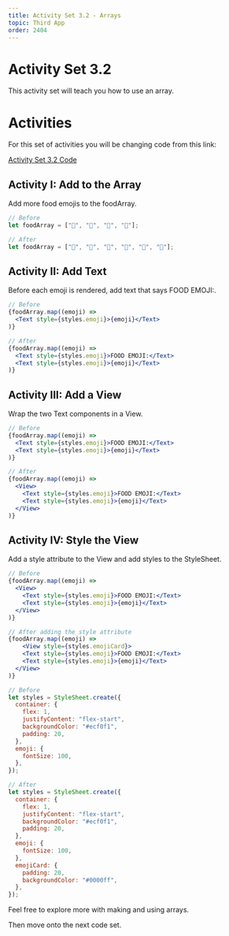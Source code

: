 ```yaml
---
title: Activity Set 3.2 - Arrays
topic: Third App
order: 2404
---
```


# Activity Set 3.2

This activity set will teach you how to use an array.

# Activities

For this set of activities you will be changing code
from this link: 

<a href="https://snack.expo.io/@jeremyjgyoung/activity-set-3.2" target="_blank"  class="mdxLink">Activity Set 3.2 Code</a>

## Activity I: Add to the Array

Add more food emojis to the foodArray.

```jsx title=App.js
// Before
let foodArray = ["🍕", "🥯", "🥯", "🥗"];

// After
let foodArray = ["🍕", "🥯", "🥯", "🥗", "🍟", "🌮"];
```

## Activity II: Add Text

Before each emoji is rendered, add text that says FOOD EMOJI:.

```jsx title=App.js
// Before
{foodArray.map((emoji) =>
  <Text style={styles.emoji}>{emoji}</Text>
)}

// After
{foodArray.map((emoji) =>
  <Text style={styles.emoji}>FOOD EMOJI:</Text>
  <Text style={styles.emoji}>{emoji}</Text>
)}
```

## Activity III: Add a View

Wrap the two Text components in a View.

```jsx title=App.js
// Before
{foodArray.map((emoji) =>
  <Text style={styles.emoji}>FOOD EMOJI:</Text>
  <Text style={styles.emoji}>{emoji}</Text>
)}

// After
{foodArray.map((emoji) =>
  <View>
    <Text style={styles.emoji}>FOOD EMOJI:</Text>
    <Text style={styles.emoji}>{emoji}</Text>
  </View>
)}
```

## Activity IV: Style the View

Add a style attribute to the View and add styles to the StyleSheet.

```jsx title=App.js
// Before
{foodArray.map((emoji) =>
  <View>
    <Text style={styles.emoji}>FOOD EMOJI:</Text>
    <Text style={styles.emoji}>{emoji}</Text>
  </View>
)}

// After adding the style attribute
{foodArray.map((emoji) =>
    <View style={styles.emojiCard}>
    <Text style={styles.emoji}>FOOD EMOJI:</Text>
    <Text style={styles.emoji}>{emoji}</Text>
  </View>
)}

// Before
let styles = StyleSheet.create({
  container: {
    flex: 1,
    justifyContent: "flex-start",
    backgroundColor: "#ecf0f1",
    padding: 20,
  },
  emoji: {
    fontSize: 100,
  },
});

// After
let styles = StyleSheet.create({
  container: {
    flex: 1,
    justifyContent: "flex-start",
    backgroundColor: "#ecf0f1",
    padding: 20,
  },
  emoji: {
    fontSize: 100,
  },
  emojiCard: {
    padding: 20,
    backgroundColor: "#0000ff",
  },
});
```

Feel free to explore more with making and using arrays.

Then move onto the next code set.